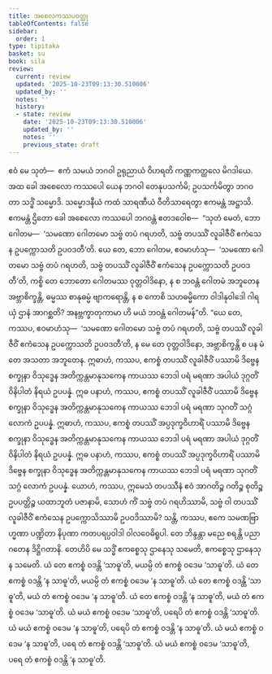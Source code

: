 ```yaml
---
title: အစေလကဿပဝတ္ထု
tableOfContents: false
sidebar:
  order: 1
type: tipitaka
basket: su
book: sila
review:
  current: review
  updated: '2025-10-23T09:13:30.510006'
  updated_by: ''
  notes: ''
  history:
  - state: review
    date: '2025-10-23T09:13:30.510006'
    updated_by: ''
    notes: ''
    previous_state: draft
---
```



<ReviewStatus review={frontmatter.review} showDetails={true} />

<HypothesisAnnotation frontmatter={frontmatter} />

<DynamicBreadcrumb />

<Division number="381" book="sila" e="ch" v="6" p="153">

<Paragraph number="630" book="sila">
ဧဝံ မေ သုတံ—  ဧကံ သမယံ ဘဂဝါ ဥရုညာယံ ဝိဟရတိ ကဏ္ဏကတ္ထလေ မိဂဒါယေ. အထ ခေါ အစေလော ကဿပေါ ယေန ဘဂဝါ တေနုပသင်္ကမိ; ဥပသင်္ကမိတွာ ဘဂဝတာ သဒ္ဓိံ သမ္မောဒိ. သမ္မောဒနီယံ ကထံ သာရဏီယံ ဝီတိသာရေတွာ ဧကမန္တံ အဋ္ဌာသိ. ဧကမန္တံ ဌိတော ခေါ အစေလော ကဿပေါ ဘဂဝန္တံ ဧတဒဝေါစ—  “သုတံ မေတံ, ဘော ဂေါတမ—  ‘သမဏော ဂေါတမော သဗ္ဗံ တပံ ဂရဟတိ, သဗ္ဗံ တပဿိံ လူခါဇီဝိံ ဧကံသေန ဥပက္ကောသတိ ဥပဝဒတီ’တိ. ယေ တေ, ဘော ဂေါတမ, ဧဝမာဟံသု—  ‘သမဏော ဂေါတမော သဗ္ဗံ တပံ ဂရဟတိ, သဗ္ဗံ တပဿိံ လူခါဇီဝိံ ဧကံသေန ဥပက္ကောသတိ ဥပဝဒတီ’တိ, ကစ္စိ တေ ဘောတော ဂေါတမဿ ဝုတ္တဝါဒိနော, န စ ဘဝန္တံ ဂေါတမံ အဘူတေန အဗ္ဘာစိက္ခန္တိ, ဓမ္မဿ စာနုဓမ္မံ ဗျာကရောန္တိ, န စ ကောစိ သဟဓမ္မိကော ဝါဒါနုဝါဒေါ ဂါရယှံ ဌာနံ အာဂစ္ဆတိ? အနဗ္ဘက္ခာတုကာမာ ဟိ မယံ ဘဝန္တံ ဂေါတမန်”တိ.
</Paragraph>

</Division>
<Division number="382" book="sila" e="ch" v="6" p="153">

<Paragraph number="631" book="sila">
“ယေ တေ, ကဿပ, ဧဝမာဟံသု—  ‘သမဏော ဂေါတမော သဗ္ဗံ တပံ ဂရဟတိ, သဗ္ဗံ တပဿိံ လူခါဇီဝိံ ဧကံသေန ဥပက္ကောသတိ ဥပဝဒတီ’တိ, န မေ တေ ဝုတ္တဝါဒိနော, အဗ္ဘာစိက္ခန္တိ စ ပန မံ တေ အသတာ အဘူတေန. ဣဓာဟံ, ကဿပ, ဧကစ္စံ တပဿိံ လူခါဇီဝိံ ပဿာမိ ဒိဗ္ဗေန စက္ခုနာ ဝိသုဒ္ဓေန အတိက္ကန္တမာနုသကေန ကာယဿ ဘေဒါ ပရံ မရဏာ အပါယံ ဒုဂ္ဂတိံ ဝိနိပါတံ နိရယံ ဥပပန္နံ. ဣဓ ပနာဟံ, ကဿပ, ဧကစ္စံ တပဿိံ လူခါဇီဝိံ ပဿာမိ ဒိဗ္ဗေန စက္ခုနာ ဝိသုဒ္ဓေန အတိက္ကန္တမာနုသကေန ကာယဿ ဘေဒါ ပရံ မရဏာ သုဂတိံ သဂ္ဂံ လောကံ ဥပပန္နံ.
</Paragraph>

</Division>
<Division number="383" book="sila" e="ch" v="6" p="153">

<Paragraph number="632" book="sila">
ဣဓာဟံ, ကဿပ, ဧကစ္စံ တပဿိံ အပ္ပဒုက္ခဝိဟာရိံ ပဿာမိ ဒိဗ္ဗေန စက္ခုနာ ဝိသုဒ္ဓေန အတိက္ကန္တမာနုသကေန ကာယဿ ဘေဒါ ပရံ မရဏာ အပါယံ ဒုဂ္ဂတိံ ဝိနိပါတံ နိရယံ ဥပပန္နံ. ဣဓ ပနာဟံ, ကဿပ, ဧကစ္စံ တပဿိံ အပ္ပဒုက္ခဝိဟာရိံ ပဿာမိ ဒိဗ္ဗေန စက္ခုနာ ဝိသုဒ္ဓေန အတိက္ကန္တမာနုသကေန ကာယဿ ဘေဒါ ပရံ မရဏာ သုဂတိံ သဂ္ဂံ လောကံ ဥပပန္နံ. ယောဟံ, ကဿပ, ဣမေသံ တပဿီနံ ဧဝံ အာဂတိဉ္စ ဂတိဉ္စ စုတိဉ္စ ဥပပတ္တိဉ္စ ယထာဘူတံ ပဇာနာမိ, သောဟံ ကိံ သဗ္ဗံ တပံ ဂရဟိဿာမိ, သဗ္ဗံ ဝါ တပဿိံ လူခါဇီဝိံ ဧကံသေန ဥပက္ကောသိဿာမိ ဥပဝဒိဿာမိ?
</Paragraph>

</Division>
<Division number="384" book="sila" e="ch" v="6" p="154">

<Paragraph number="633" book="sila">
သန္တိ, ကဿပ, ဧကေ သမဏဗြာဟ္မဏာ ပဏ္ဍိတာ နိပုဏာ ကတပရပ္ပဝါဒါ ဝါလဝေဓိရူပါ. တေ ဘိန္ဒန္တာ မညေ စရန္တိ ပညာဂတေန ဒိဋ္ဌိဂတာနိ. တေဟိပိ မေ သဒ္ဓိံ ဧကစ္စေသု ဌာနေသု သမေတိ, ဧကစ္စေသု ဌာနေသု န သမေတိ. ယံ တေ ဧကစ္စံ ဝဒန္တိ ‘သာဓူ’တိ, မယမ္ပိ တံ ဧကစ္စံ ဝဒေမ ‘သာဓူ’တိ. ယံ တေ ဧကစ္စံ ဝဒန္တိ ‘န သာဓူ’တိ, မယမ္ပိ တံ ဧကစ္စံ ဝဒေမ ‘န သာဓူ’တိ. ယံ တေ ဧကစ္စံ ဝဒန္တိ ‘သာဓူ’တိ, မယံ တံ ဧကစ္စံ ဝဒေမ ‘န သာဓူ’တိ. ယံ တေ ဧကစ္စံ ဝဒန္တိ ‘န သာဓူ’တိ, မယံ တံ ဧကစ္စံ ဝဒေမ ‘သာဓူ’တိ.
</Paragraph>

<Paragraph number="634" book="sila">
ယံ မယံ ဧကစ္စံ ဝဒေမ ‘သာဓူ’တိ, ပရေပိ တံ ဧကစ္စံ ဝဒန္တိ ‘သာဓူ’တိ. ယံ မယံ ဧကစ္စံ ဝဒေမ ‘န သာဓူ’တိ, ပရေပိ တံ ဧကစ္စံ ဝဒန္တိ ‘န သာဓူ’တိ. ယံ မယံ ဧကစ္စံ ဝဒေမ ‘န သာဓူ’တိ, ပရေ တံ ဧကစ္စံ ဝဒန္တိ ‘သာဓူ’တိ. ယံ မယံ ဧကစ္စံ ဝဒေမ ‘သာဓူ’တိ, ပရေ တံ ဧကစ္စံ ဝဒန္တိ ‘န သာဓူ’တိ.
</Paragraph>
</Division>